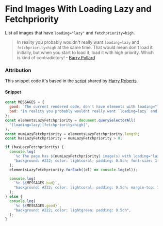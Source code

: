#  Find Images With Loading Lazy and Fetchpriority

List all images that have `loading="lazy"` and `fetchpriority=high`.

> In reality you probably wouldn't really want `loading=lazy` and `fetchpriority=high` at the same time. That would mean don't load it initially, but when you start to load it, load it with high priority. Which is kind of contradictory! - [Barry Pollard](https://twitter.com/tunetheweb/status/1714750391890444582)

### Attribution

This snippet code it's based in the [script](https://twitter.com/csswizardry/status/1714697877245632832) shared by [Harry Roberts](https://csswizardry.com/).

#### Snippet

```js copy
const MESSAGES = {
  good: `The current rendered code, don't have elements with loading="lazy" fetchpriority="high"`,
  bad: "In reality you probably wouldnt really want `loading=lazy` and `fetchpriority=high` at the same time. That would mean don't load it initially, but when you start to load it, load it with high priority. Which is kind of contradictory!",
};
const elementsLazyFetchpriority = document.querySelectorAll(
  "[loading=lazy][fetchpriority=high]",
);
const numLazyFetchpriority = elementsLazyFetchpriority.length;
const hasLazyFetchpriority = numLazyFetchpriority > 0;

if (hasLazyFetchpriority) {
  console.log(
    `%c The page has ${numLazyFetchpriority} image(s) with loading="lazy" fetchpriority="high"`,
    "background: #222; color: lightcoral; padding: 0.5ch; font-size: 1.28em",
  );
  elementsLazyFetchpriority.forEach((el) => console.log(el));

  console.log(
    `%c ${MESSAGES.bad}`,
    "background: #222; color: lightcoral; padding: 0.5ch; margin-top: 1em",
  );
} else {
  console.log(
    `%c ${MESSAGES.good}`,
    "background: #222; color: lightgreen; padding: 0.5ch",
  );
}
```

